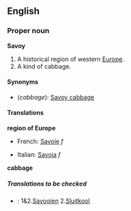 ==English==
===Proper noun===
{{wikipedia}}
'''Savoy'''

#A historical region of western [[Europe]].
#A kind of cabbage.

====Synonyms====
*(''cabbage''): [[Savoy cabbage]]

====Translations====
'''region of Europe'''
{{top}}
*French: [[Savoie]] ''f''
{{mid}}
*Italian: [[Savoia]] ''f''
{{bottom}}

'''cabbage'''
{{top}}
{{mid}}
{{bottom}}

=====Translations to be checked=====
<!--Remove this section once all of the translations below have been moved into
the tables above.-->
{{checktrans}}
*{{ttbc|Dutch}}: 1&2.[[Savooien]] 2.[[Sluitkool]]